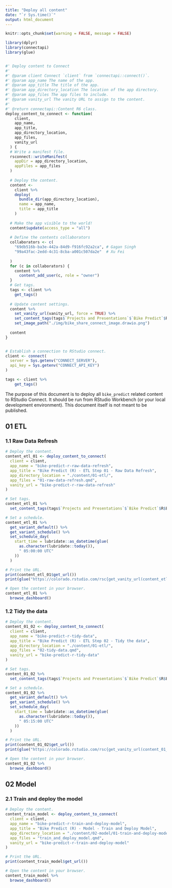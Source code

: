```yaml
---
title: "Deploy all content"
date: "`r Sys.time()`"
output: html_document
---
```


```r
knitr::opts_chunk$set(warning = FALSE, message = FALSE) 

library(dplyr)
library(connectapi)
library(glue)


#' Deploy content to Connect
#'
#' @param client Connect `client` from `connectapi::connect()`.
#' @param app_name The name of the app.
#' @param app_title The title of the app.
#' @param app_directory_location The location of the app directory.
#' @param app_files The app files to include.
#' @param vanity_url The vanity URL to assign to the content.
#'
#' @return connectapi::Content R6 class.
deploy_content_to_connect <- function(
    client, 
    app_name, 
    app_title, 
    app_directory_location, 
    app_files,
    vanity_url
  ) {
  # Write a manifest file.
  rsconnect::writeManifest(
    appDir = app_directory_location, 
    appFiles = app_files
  )
  
  # Deploy the content.
  content <- 
    client %>%
    deploy(
      bundle_dir(app_directory_location),
      name = app_name,
      title = app_title
    )
  
  # Make the app visible to the world!
  content$update(access_type = "all")
  
  # Define the contents collaborators
  collaborators <- c(
    "69db516b-ba3e-442a-84d9-f916fc92a2ca", # Gagan Singh
    "99a43fac-2edd-4c31-8cba-a001c507da2e"  # Xu Fei
    
  )
  for (c in collaborators) {
    content %>%
      content_add_user(c, role = "owner")
  }
  # Get tags.
  tags <- client %>%
    get_tags()
  
  # Update content settings.
  content %>%
    set_vanity_url(vanity_url, force = TRUE) %>%
    set_content_tags(tags$`Projects and Presentations`$`Bike Predict`$R) %>%
    set_image_path("./img/bike_share_connect_image.drawio.png")
  
  content
}


# Establish a connection to RStudio connect.
client <- connect(
  server = Sys.getenv("CONNECT_SERVER"),
  api_key = Sys.getenv("CONNECT_API_KEY")
)

tags <- client %>%
    get_tags()
```

The purpose of this document is to deploy all `bike_predict` related content to RStudio Connect. It should be run from RStudio Workbench (or your local development environment). This document itself is not meant to be published.

## 01 ETL

### 1.1 Raw Data Refresh

```r
# Deploy the content.
content_etl_01 <- deploy_content_to_connect(
  client = client,
  app_name = "bike-predict-r-raw-data-refresh",
  app_title = "Bike Predict (R) - ETL Step 01 - Raw Data Refresh",
  app_directory_location = "./content/01-etl/",
  app_files = "01-raw-data-refresh.qmd",
  vanity_url = "bike-predict-r-raw-data-refresh"
)

# Set tags.
content_etl_01 %>%
  set_content_tags(tags$`Projects and Presentations`$`Bike Predict`$R$ETL)

# Set a schedule.
content_etl_01 %>%
  get_variant_default() %>%
  get_variant_schedule() %>%
  set_schedule_day(
    start_time = lubridate::as_datetime(glue(
      as.character(lubridate::today()),
      " 05:00:00 UTC"
    ))
  )

# Print the URL.
print(content_etl_01$get_url())
print(glue("https://colorado.rstudio.com/rsc{get_vanity_url(content_etl_01)}"))

# Open the content in your browser.
content_etl_01 %>% 
  browse_dashboard()
```

### 1.2 Tidy the data

```r
# Deploy the content.
content_01_02 <- deploy_content_to_connect(
  client = client,
  app_name = "bike-predict-r-tidy-data",
  app_title = "Bike Predict (R) - ETL Step 02 - Tidy the data",
  app_directory_location = "./content/01-etl/",
  app_files = "02-tidy-data.qmd",
  vanity_url = "bike-predict-r-tidy-data"
)

# Set tags.
content_01_02 %>%
  set_content_tags(tags$`Projects and Presentations`$`Bike Predict`$R$ETL)

# Set a schedule.
content_01_02 %>%
  get_variant_default() %>%
  get_variant_schedule() %>%
  set_schedule_day(
    start_time = lubridate::as_datetime(glue(
      as.character(lubridate::today()),
      " 05:15:00 UTC"
    ))
  )

# Print the URL.
print(content_01_02$get_url())
print(glue("https://colorado.rstudio.com/rsc{get_vanity_url(content_01_02)}"))

# Open the content in your browser.
content_01_02 %>% 
  browse_dashboard()
```

## 02 Model

### 2.1 Train and deploy the model

```r
# Deploy the content.
content_train_model <- deploy_content_to_connect(
  client = client,
  app_name = "bike-predict-r-train-and-deploy-model",
  app_title = "Bike Predict (R) - Model - Train and Deploy Model",
  app_directory_location = "./content/02-model/01-train-and-deploy-model",
  app_files = "train_and_deploy_model.qmd",
  vanity_url = "bike-predict-r-train-and-deploy-model"
)

# Print the URL.
print(content_train_model$get_url())

# Open the content in your browser.
content_train_model %>% 
  browse_dashboard()
```

```r

```

